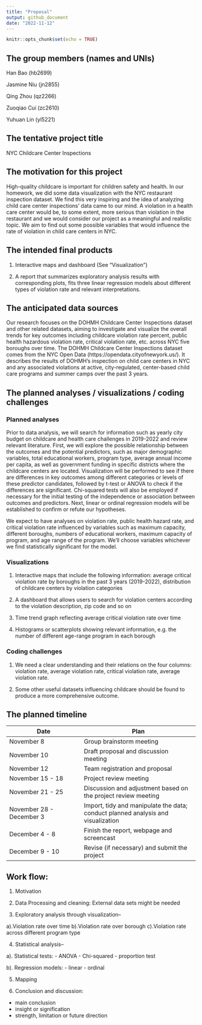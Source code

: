 ```yaml
---
title: "Proposal"
output: github_document
date: "2022-11-12"
---
```


```r
knitr::opts_chunk$set(echo = TRUE)
```

## The group members (names and UNIs)


Han Bao (hb2699)

Jasmine Niu (jn2855)

Qing Zhou (qz2266)

Zuoqiao Cui (zc2610)

Yuhuan Lin (yl5221)

## The tentative project title

NYC Childcare Center Inspections


## The motivation for this project

High-quality childcare is important for children safety and health. In our homework, we did some data visualization with the NYC restaurant inspection dataset. We find this very inspiring and the idea of analyzing child care center inspections’ data came to our mind. A violation in a health care center would be, to some extent, more serious than violation in the restaurant and we would consider our project as a meaningful and realistic topic. We aim to find out some possible variables that would influence the rate of violation in child care centers in NYC.


## The intended final products

1.	Interactive maps and dashboard (See “Visualization”)

2.	A report that summarizes exploratory analysis results with corresponding plots, fits three linear regression models about different types of violation rate and relevant interpretations.


## The anticipated data sources

Our research focuses on the DOHMH Childcare Center Inspections dataset and other related datasets, aiming to investigate and visualize the overall trends for key outcomes including childcare violation rate percent, public health hazardous violation rate, critical violation rate, etc. across NYC five boroughs over time. 
The DOHMH Childcare Center Inspections dataset comes from the NYC Open Data (https://opendata.cityofnewyork.us/). It describes the results of DOHMH’s inspection on child care centers in NYC and any associated violations at active, city-regulated, center-based child care programs and summer camps over the past 3 years.


## The planned analyses / visualizations / coding challenges

### Planned analyses

Prior to data analysis, we will search for information such as yearly city budget on childcare and health care challenges in 2019-2022 and review relevant literature. First, we will  explore the possible relationship between the outcomes and the potential predictors, such as major demographic variables, total educational workers, program type, average annual income per capita, as well as government funding in specific districts where the childcare centers are located. Visualization will be performed to see if there are differences in key outcomes among different categories or levels of these predictor candidates, followed by t-test or ANOVA to check if the differences are significant. Chi-squared tests will also be employed if necessary for the initial testing of the independence or association between outcomes and predictors. Next, linear or ordinal regression models will be established to confirm or refute our hypotheses.

We expect to have analyses on violation rate, public health hazard rate, and critical violation rate influenced by variables such as maximum capacity, different boroughs, numbers of educational workers, maximum capacity of program, and age range of the program. We’ll choose variables whichever we find statistically significant for the model.

### Visualizations

1. Interactive maps that include the following information: average critical violation rate by boroughs in the past 3 years (2019-2022), distribution of childcare centers by violation categories

2. A dashboard that allows users to search for violation centers according to the violation description, zip code and so on

3. Time trend graph reflecting average critical violation rate over time

4. Histograms or scatterplots showing relevant information, e.g. the number of different age-range program in each borough

### Coding challenges

1. We need a clear understanding and their relations on the four columns: violation rate, average violation rate, critical violation rate, average violation rate. 

2. Some other useful datasets influencing childcare should be found to produce a more comprehensive outcome.


## The planned timeline

Date                    | Plan                         
----------------------- | ----------------------------------- 
November 8              | Group brainstorm meeting   
November 10             | Draft proposal and discussion meeting 
November 12             | Team registration and proposal   
November 15 - 18        | Project review meeting              
November 21 - 25        | Discussion and adjustment based on the project review meeting                              
November 28 - December 3| Import, tidy and manipulate the data; conduct planned analysis and visualization
December 4 - 8          | Finish the report, webpage and screencast                     
December 9 - 10         | Revise (if necessary) and submit the project 


## Work flow:

1. Motivation

2. Data Processing and cleaning: External data sets might be needed

3. Exploratory analysis through visualization--

a).Violation rate over time
b).Violation rate over borough
c).Violation rate across different program type


4. Statistical analysis--

a). Statistical tests: 
- ANOVA
- Chi-squared
- proportion test

b). Regression models:
- linear
- ordinal


5. Mapping

6. Conclusion and discussion:
- main conclusion
- insight or signification
- strength, limitation or future direction

